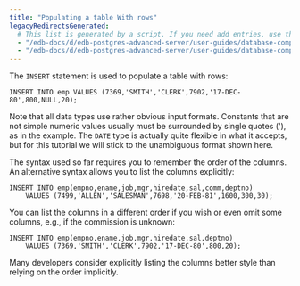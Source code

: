 ```yaml
---
title: "Populating a table With rows"
legacyRedirectsGenerated:
  # This list is generated by a script. If you need add entries, use the `legacyRedirects` key.
  - "/edb-docs/d/edb-postgres-advanced-server/user-guides/database-compatibility-for-oracle-developers-guide/9.6/Database_Compatibility_for_Oracle_Developers_Guide_v9.6.1.012.html"
  - "/edb-docs/d/edb-postgres-advanced-server/user-guides/database-compatibility-for-oracle-developers-guide/9.5/Database_Compatibility_for_Oracle_Developers_Guide.1.012.html"
---
```


<div id="populating_a_table_with_rows" class="registered_link"></div>

The `INSERT` statement is used to populate a table with rows:

```text
INSERT INTO emp VALUES (7369,'SMITH','CLERK',7902,'17-DEC-80',800,NULL,20);
```

Note that all data types use rather obvious input formats. Constants that are not simple numeric values usually must be surrounded by single quotes ('), as in the example. The `DATE` type is actually quite flexible in what it accepts, but for this tutorial we will stick to the unambiguous format shown here.

The syntax used so far requires you to remember the order of the columns. An alternative syntax allows you to list the columns explicitly:

```text
INSERT INTO emp(empno,ename,job,mgr,hiredate,sal,comm,deptno)
    VALUES (7499,'ALLEN','SALESMAN',7698,'20-FEB-81',1600,300,30);
```

You can list the columns in a different order if you wish or even omit some columns, e.g., if the commission is unknown:

```text
INSERT INTO emp(empno,ename,job,mgr,hiredate,sal,deptno)
    VALUES (7369,'SMITH','CLERK',7902,'17-DEC-80',800,20);
```

Many developers consider explicitly listing the columns better style than relying on the order implicitly.

